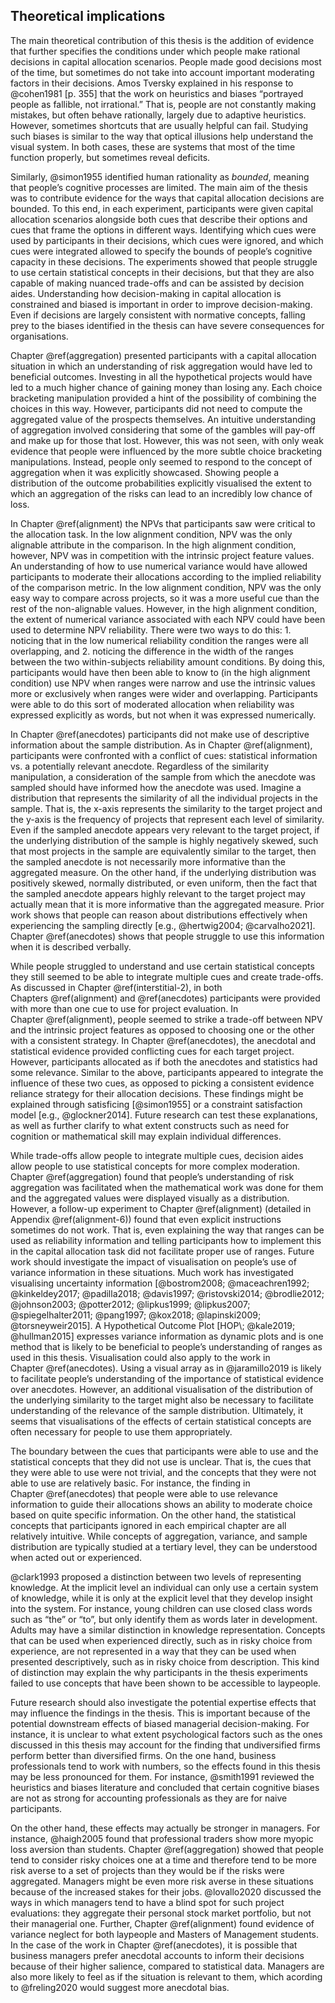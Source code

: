 ## Theoretical implications {#theoretical-implications}

The main theoretical contribution of this thesis is the addition of evidence
that further specifies the conditions under which people make rational decisions
in capital allocation scenarios. People made good decisions most of the time,
but sometimes do not take into account important moderating factors in their
decisions. Amos Tversky explained in his response to @cohen1981 [p. 355] that
the work on heuristics and biases "portrayed people as fallible, not
irrational." That is, people are not constantly making mistakes, but often
behave rationally, largely due to adaptive heuristics. However, sometimes
shortcuts that are usually helpful can fail. Studying such biases is similar to
the way that optical illusions help understand the visual system. In both cases,
these are systems that most of the time function properly, but sometimes reveal
deficits.

Similarly, @simon1955 identified human rationality as *bounded*, meaning that
people's cognitive processes are limited. The main aim of the thesis was to
contribute evidence for the ways that capital allocation decisions are bounded.
To this end, in each experiment, participants were given capital allocation
scenarios alongside both cues that describe their options and cues that frame
the options in different ways. Identifying which cues were used by participants
in their decisions, which cues were ignored, and which cues were integrated
allowed to specify the bounds of people's cognitive capacity in these decisions.
The experiments showed that people struggle to use certain statistical
concepts in their decisions, but that they are also capable of making nuanced
trade-offs and can be assisted by decision aides. Understanding how
decision-making in capital allocation is constrained and biased is important in
order to improve decision-making. Even if decisions are largely consistent with
normative concepts, falling prey to the biases identified in the thesis can
have severe consequences for organisations.

Chapter \@ref(aggregation) presented participants with a capital allocation
situation in which an understanding of risk aggregation would have led to
beneficial outcomes. Investing in all the hypothetical projects would have led
to a much higher chance of gaining money than losing any. Each choice bracketing
manipulation provided a hint of the possibility of combining the choices in this
way. However, participants did not need to compute the aggregated value of the
prospects themselves. An intuitive understanding of aggregation involved
considering that some of the gambles will pay-off and make up for those that
lost. However, this was not seen, with only weak evidence that people were
influenced by the more subtle choice bracketing manipulations. Instead, people
only seemed to respond to the concept of aggregation when it was explicitly
showcased. Showing people a distribution of the outcome probabilities explicitly
visualised the extent to which an aggregation of the risks can lead to an
incredibly low chance of loss.

In Chapter \@ref(alignment) the NPVs that participants saw were critical to the
allocation task. In the low alignment condition, NPV was the only alignable
attribute in the comparison. In the high alignment condition, however, NPV was
in competition with the intrinsic project feature values. An understanding of
how to use numerical variance would have allowed participants to moderate their
allocations according to the implied reliability of the comparison metric. In
the low alignment condition, NPV was the only easy way to compare across
projects, so it was a more useful cue than the rest of the non-alignable values.
However, in the high alignment condition, the extent of numerical variance
associated with each NPV could have been used to determine NPV reliability.
There were two ways to do this: 1. noticing that in the low numerical
reliability condition the ranges were all overlapping, and 2. noticing the
difference in the width of the ranges between the two within-subjects
reliability amount conditions. By doing this, participants would have then been
able to know to (in the high alignment condition) use NPV when ranges were
narrow and use the intrinsic values more or exclusively when ranges were wider
and overlapping. Participants were able to do this sort of moderated allocation
when reliability was expressed explicitly as words, but not when it was
expressed numerically.

In Chapter \@ref(anecdotes) participants did not make use of descriptive
information about the sample distribution. As in Chapter \@ref(alignment),
participants were confronted with a conflict of cues: statistical information
vs. a potentially relevant anecdote. Regardless of the similarity manipulation,
a consideration of the sample from which the anecdote was sampled should have
informed how the anecdote was used. Imagine a distribution that represents the
similarity of all the individual projects in the sample. That is, the x-axis
represents the similarity to the target project and the y-axis is the frequency
of projects that represent each level of similarity. Even if the sampled
anecdote appears very relevant to the target project, if the underlying
distribution of the sample is highly negatively skewed, such that most projects
in the sample are equivalently similar to the target, then the sampled anecdote
is not necessarily more informative than the aggregated measure. On the other
hand, if the underlying distribution was positively skewed, normally
distributed, or even uniform, then the fact that the sampled anecdote appears
highly relevant to the target project may actually mean that it is more
informative than the aggregated measure. Prior work shows that people can reason
about distributions effectively when experiencing the sampling directly [e.g.,
@hertwig2004; @carvalho2021]. Chapter \@ref(anecdotes) shows that people
struggle to use this information when it is described verbally.

While people struggled to understand and use certain statistical concepts they
still seemed to be able to integrate multiple cues and create trade-offs. As
discussed in Chapter \@ref(interstitial-2), in both Chapters \@ref(alignment)
and \@ref(anecdotes) participants were provided with more than one cue to use
for project evaluation. In Chapter \@ref(alignment), people seemed to strike a
trade-off between NPV and the intrinsic project features as opposed to choosing
one or the other with a consistent strategy. In Chapter \@ref(anecdotes), the
anecdotal and statistical evidence provided conflicting cues for each target
project. However, participants allocated as if both the anecdotes and statistics
had some relevance. Similar to the above, participants appeared to integrate the
influence of these two cues, as opposed to picking a consistent evidence
reliance strategy for their allocation decisions. These findings might be
explained through satisficing [@simon1955] or a constraint satisfaction model
[e.g., @glockner2014]. Future research can test these explanations, as well as
further clarify to what extent constructs such as need for cognition or
mathematical skill may explain individual differences.

While trade-offs allow people to integrate multiple cues, decision aides allow
people to use statistical concepts for more complex moderation.
Chapter \@ref(aggregation) found that people's understanding of risk aggregation
was facilitated when the mathematical work was done for them and the aggregated
values were displayed visually as a distribution. However, a follow-up
experiment to Chapter \@ref(alignment) (detailed in Appendix \@ref(alignment-6))
found that even explicit instructions sometimes do not work. That is, even
explaining the way that ranges can be used as reliability information and
telling participants how to implement this in the capital allocation task did
not facilitate proper use of ranges. Future work should investigate the impact
of visualisation on people's use of variance information in these situations.
Much work has investigated visualising uncertainty information [@bostrom2008;
@maceachren1992; @kinkeldey2017; @padilla2018; @davis1997; @ristovski2014;
@brodlie2012; @johnson2003; @potter2012; @lipkus1999; @lipkus2007;
@spiegelhalter2011; @pang1997; @kox2018; @lapinski2009; @torsneyweir2015]. A
Hypothetical Outcome Plot [HOP\; @kale2019; @hullman2015] expresses variance
information as dynamic plots and is one method that is likely to be beneficial
to people's understanding of ranges as used in this thesis. Visualisation could
also apply to the work in Chapter \@ref(anecdotes). Using a visual array as in
@jaramillo2019 is likely to facilitate people's understanding of the importance
of statistical evidence over anecdotes. However, an additional visualisation of
the distribution of the underlying similarity to the target might also be
necessary to facilitate understanding of the relevance of the sample
distribution. Ultimately, it seems that visualisations of the effects of certain
statistical concepts are often necessary for people to use them appropriately.

The boundary between the cues that participants were able to use and the
statistical concepts that they did not use is unclear. That is, the cues that
they were able to use were not trivial, and the concepts that they were not able
to use are relatively basic. For instance, the finding in
Chapter \@ref(anecdotes) that people were able to use relevance information to
guide their allocations shows an ability to moderate choice based on quite
specific information. On the other hand, the statistical concepts that
participants ignored in each empirical chapter are all relatively intuitive.
While concepts of aggregation, variance, and sample distribution are typically
studied at a tertiary level, they can be understood when acted out or
experienced.

@clark1993 proposed a distinction between two levels of representing knowledge.
At the implicit level an individual can only use a certain system of knowledge,
while it is only at the explicit level that they develop insight into the
system. For instance, young children can use closed class words such as "the" or
"to", but only identify them as words later in development. Adults may have a
similar distinction in knowledge representation. Concepts that can be used when
experienced directly, such as in risky choice from experience, are not
represented in a way that they can be used when presented descriptively, such as
in risky choice from description. This kind of distinction may explain the why
participants in the thesis experiments failed to use concepts that have been
shown to be accessible to laypeople.

Future research should also investigate the potential expertise effects that may
influence the findings in the thesis. This is important because of the potential
downstream effects of biased managerial decision-making. For instance, it is
unclear to what extent psychological factors such as the ones discussed in this
thesis may account for the finding that undiversified firms perform better than
diversified firms. On the one hand, business professionals tend to work with
numbers, so the effects found in this thesis may be less pronounced for them.
For instance, @smith1991 reviewed the heuristics and biases literature and
concluded that certain cognitive biases are not as strong for accounting
professionals as they are for naive participants.

On the other hand, these effects may actually be stronger in managers. For
instance, @haigh2005 found that professional traders show more myopic loss
aversion than students. Chapter \@ref(aggregation) showed that people tend to
consider risky choices one at a time and therefore tend to be more risk averse
to a set of projects than they would be if the risks were aggregated. Managers
might be even more risk averse in these situations because of the increased
stakes for their jobs. @lovallo2020 discussed the ways in which managers tend to
have a blind spot for such project evaluations: they aggregate their personal
stock market portfolio, but not their managerial one. Further,
Chapter \@ref(alignment) found evidence of variance neglect for both laypeople
and Masters of Management students. In the case of the work in
Chapter \@ref(anecdotes), it is possible that business managers prefer anecdotal
accounts to inform their decisions because of their higher salience, compared to
statistical data. Managers are also more likely to feel as if the situation is
relevant to them, which acording to @freling2020 would suggest more anecdotal
bias.

